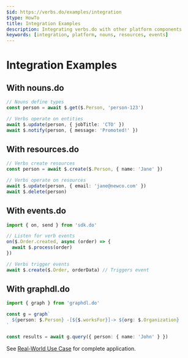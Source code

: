 ```yaml
---
$id: https://verbs.do/examples/integration
$type: HowTo
title: Integration Examples
description: Integrating verbs.do with other platform components
keywords: [integration, platform, nouns, resources, events]
---
```


# Integration Examples

## With nouns.do

```typescript
// Nouns define types
const person = await $.get($.Person, 'person-123')

// Verbs operate on entities
await $.update(person, { jobTitle: 'CTO' })
await $.notify(person, { message: 'Promoted!' })
```

## With resources.do

```typescript
// Verbs create resources
const person = await $.create($.Person, { name: 'Jane' })

// Verbs operate on resources
await $.update(person, { email: 'jane@newco.com' })
await $.delete(person)
```

## With events.do

```typescript
import { on, send } from 'sdk.do'

// Listen for verb events
on($.Order.created, async (order) => {
  await $.process(order)
})

// Verbs trigger events
await $.create($.Order, orderData) // Triggers event
```

## With graphdl.do

```typescript
import { graph } from 'graphdl.do'

const g = graph`
  ${person: $.Person} -[${$.worksFor}]-> ${org: $.Organization}
`

const results = await g.query({ person: { name: 'John' } })
```

See [Real-World Use Case](./real-world-use-case) for complete application.
